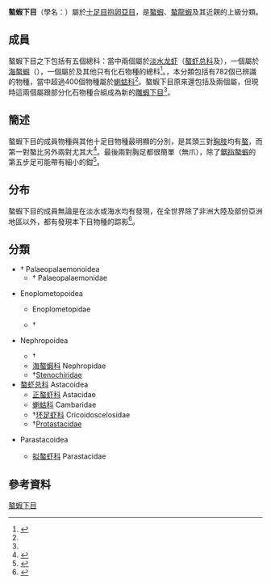 {{Automatic taxobox
| image = Austropotamobius pallipes.jpg
| image_caption = ''[[Austropotamobius_pallipes|Austropotamobius pallipes]]''
| image_width = 250px
| taxon = Astacidea
| authority = [[Pierre_André_Latreille|Latreille]], 1802
| subdivision_ranks = [[總科|總科]]
| subdivision = [[#分類|見內文]]
}}

'''螯蝦下目'''（學名：{{lang|la|Astacidea}}）屬於[[十足目|十足目]][[抱卵亞目|抱卵亞目]]，是[[螯蝦|螯蝦]]、[[螯龍蝦|螯龍蝦]]及其近親的上級分類。

==成員==
螯蝦下目之下包括有五個總科：當中兩個屬於[[淡水龙虾|淡水龙虾]]（[[螯虾总科|螯虾总科]]及{{le|擬螯蝦總科|Parastacoidea}}），一個屬於[[海螯蝦科|海螯蝦]]（{{le|海螯蝦總科|Nephropoidea}}），一個屬於{{le|礁螯蝦|Reef lobster|礁螯蝦總科}}及其他只有化石物種的總科<ref name="Grave">{{cite journal |journal = [[Raffles_Bulletin_of_Zoology|Raffles Bulletin of Zoology]] |year = 2009 |volume = Suppl. 21 |pages = 1–109 |title = A classification of living and fossil genera of decapod crustaceans |author = Sammy De Grave, N. Dean Pentcheff, Shane T. Ahyong ''et al.'' |url = http://rmbr.nus.edu.sg/rbz/biblio/s21/s21rbz1-109.pdf |access-date = 2014-02-21 |archive-date = 2011-06-06 |archive-url = https://web.archive.org/web/20110606064728/http://rmbr.nus.edu.sg/rbz/biblio/s21/s21rbz1-109.pdf |dead-url = no }}</ref>。{{As of|2009}}，本分類包括有782個已辨識的物種，當中超過400個物種屬於[[蝲蛄科|蝲蛄科]]<ref name="Grave"/>。螯蝦下目原來還包括{{le|新雕蝦屬|Neoglyphea}}及{{le|侏羅紀蝦屬|Laurentaeglyphea}}兩個屬，但現時這兩個屬跟部分化石物種合組成為新的[[雕蝦下目|雕蝦下目]]<ref name="Poore"/>。

==簡述==
螯蝦下目的成員物種與其他十足目物種最明顯的分別，是其頭三對[[胸肢|胸肢]]均有[[螯|螯]]，而第一對螯比另外兩對尤其大<ref name="Poore">{{cite book |author=Gary Poore |year=2004 |title=Marine Decapod Crustacea of Southern Australia: a Guide to Identification |url=https://archive.org/details/marinedecapodcru00poor |publisher=[[CSIRO_Publishing|CSIRO Publishing]] |isbn=9780643099258 |chapter=Astacidea – scampi & crayfish |pages=[https://archive.org/details/marinedecapodcru00poor/page/159 159]–167}}</ref>。最後兩對胸足都很簡單（無爪），除了[[鋸指螯蝦屬|鋸指螯蝦]]的第五步足可能帶有細小的鉗<ref>{{cite book |url=ftp://ftp.fao.org/docrep/fao/009/t0411e/t0411e04.pdf |format=[[PDF|PDF]] |title=FAO species catalogue Vol. 13: Marine Lobsters of the World |author=[[Lipke_Holthuis|Lipke Holthuis]] |publisher=[[Food_and_Agriculture_Organization|Food and Agriculture Organization]] |location=Rome, Italy |year=1991 |isbn=92-5-103027-8 |chapter=Infraorder Astacidea Latreille, 1802 |pages=19–86}}</ref>。

==分布==
螯蝦下目的成員無論是在淡水或海水均有發現，在全世界除了非洲大陸及部份亞洲地區以外，都有發現本下目物種的踪影<ref>{{cite web |url=http://www.crustacea.net/crustace/www/astacid.htm |archiveurl=https://web.archive.org/web/20080705112826/http://crustacea.net/crustace/www/astacid.htm |archivedate=2008-07-05 |title=Astacidea (Decapoda, Eucarida, Malacostraca) |work=Crustacea, the Higher Taxa |author=J. K. Lowry |date=1999-10-02 |publisher=Australian Museum |accessdate=2012-10-24 |language=en |deadurl=yes }}</ref>。

==分類==
*†{{le|古長臂蝦總科|Palaeopalaemonoidea}} Palaeopalaemonoidea
**†{{le|古長臂蝦科|Palaeopalaemonidae}} Palaeopalaemonidae
*{{le|擬螯蝦總科|Parastacoidea}} Enoplometopoidea
**{{le|礁螯蝦科}} Enoplometopidae
**†{{le|Uncinidae}}
*{{le|海螯蝦總科|Nephropoidea}} Nephropoidea
**†{{le|Chilenophoberidae}}
**[[海螯蝦科|海螯蝦科]] Nephropidae
**†[[Stenochiridae|Stenochiridae]]
*[[螯虾总科|螯虾总科]] Astacoidea
**[[正螯虾科|正螯虾科]] Astacidae
**[[蝲蛄科|蝲蛄科]] Cambaridae
**†[[环足虾科|环足虾科]] Cricoidoscelosidae
**†[[Protastacidae|Protastacidae]] 
*{{le|擬螯蝦總科|Parastacoidea}} Parastacoidea
**[[拟螯虾科|拟螯虾科]] Parastacidae

==參考資料==
{{reflist|32em}}
{{十足目}}
{{Authority control}}
{{Taxonbar|from=Q929163}}

[[Category:螯蝦下目|]]